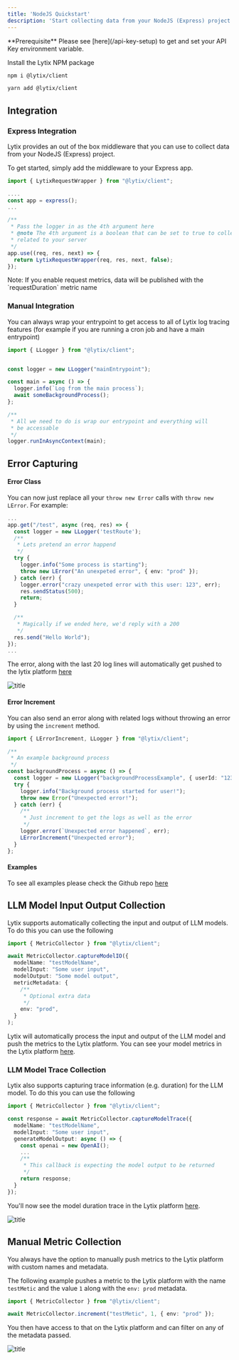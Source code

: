 ```yaml
---
title: 'NodeJS Quickstart'
description: 'Start collecting data from your NodeJS (Express) project'
---
```


<Info>
  **Prerequisite** Please see [here](/api-key-setup) to get and set your API Key environment variable.
</Info>

Install the Lytix NPM package

<CodeGroup>

```bash npm
npm i @lytix/client
```

```bash yarn
yarn add @lytix/client
```

</CodeGroup>

## Integration

### Express Integration

Lytix provides an out of the box middleware that you can use to collect data from your NodeJS (Express) project.

To get started, simply add the middleware to your Express app.

```ts 
import { LytixRequestWrapper } from "@lytix/client";

....
const app = express();
...

/**
 * Pass the logger in as the 4th argument here
 * @note The 4th argument is a boolean that can be set to true to collect metrics 
 * related to your server
 */
app.use((req, res, next) => {
  return LytixRequestWrapper(req, res, next, false);
});

```
<Info>
Note: If you enable request metrics, data will be published with the `requestDuration` metric name
</Info>


### Manual Integration 

You can always wrap your entrypoint to get access to all of Lytix log tracing features (for example if you are running a cron job and have a main entrypoint)

```ts
import { LLogger } from "@lytix/client";


const logger = new LLogger("mainEntrypoint");

const main = async () => {
  logger.info(`Log from the main process`);
  await someBackgroundProcess();
};

/**
 * All we need to do is wrap our entrypoint and everything will
 * be accessable
 */
logger.runInAsyncContext(main);
```

## Error Capturing

#### Error Class

You can now just replace all your `throw new Error` calls with `throw new LError`. For example: 

```ts
...
app.get("/test", async (req, res) => {
  const logger = new LLogger('testRoute');
  /**
   * Lets pretend an error happend
   */
  try {
    logger.info("Some process is starting");
    throw new LError("An unexpeted error", { env: "prod" });
  } catch (err) {
    logger.error("crazy unexpeted error with this user: 123", err);
    res.sendStatus(500);
    return;
  }

  /**
   * Magically if we ended here, we'd reply with a 200
   */
  res.send("Hello World");
});
...
```

The error, along with the last 20 log lines will automatically get pushed to the lytix platform [here](https://lab.lytix.co/home/errors)

![title](/images/node-quickstart/LErrorExample.png)

#### Error Increment

You can also send an error along with related logs without throwing an error by using the `increment` method. 

```ts
import { LErrorIncrement, LLogger } from "@lytix/client";

/**
 * An example background process
 */
const backgroundProcess = async () => {
  const logger = new LLogger("backgroundProcessExample", { userId: "123" });
  try {
    logger.info("Background process started for user!");
    throw new Error("Unexpected error!");
  } catch (err) {
    /**
     * Just increment to get the logs as well as the error
     */
    logger.error(`Unexpected error happened`, err);
    LErrorIncrement("Unexpected error");
  }
};
```

#### Examples

To see all examples please check the Github repo [here](https://github.com/Lytix-Labs/lytix-js/tree/master/src/examples)

## LLM Model Input Output Collection

Lytix supports automatically collecting the input and output of LLM models. To do this you can use the following

```ts
import { MetricCollector } from "@lytix/client";

await MetricCollector.captureModelIO({
  modelName: "testModelName",
  modelInput: "Some user input",
  modelOutput: "Some model output",
  metricMetadata: {
    /**
     * Optional extra data
     */
    env: "prod",
  }
);
```

Lytix will automatically process the input and output of the LLM model and push the metrics to the Lytix platform. You can see your model metrics in the Lytix platform [here](https://lytix.co/home/llm/).

### LLM Model Trace Collection

Lytix also supports capturing trace information (e.g. duration) for the LLM model. To do this you can use the following

```ts
import { MetricCollector } from "@lytix/client";

const response = await MetricCollector.captureModelTrace({
  modelName: "testModelName",
  modelInput: "Some user input",
  generateModelOutput: async () => {
    const openai = new OpenAI();
    ...
    /**
     * This callback is expecting the model output to be returned
     */
    return response;
  }
});
```

You'll now see the model duration trace in the Lytix platform [here](https://lab.lytix.co/home/).

![title](/images/node-quickstart/llm-trace.png)

## Manual Metric Collection

You always have the option to manually push metrics to the Lytix platform with custom names and metadata. 

The following example pushes a metric to the Lytix platform with the name `testMetic` and the value `1` along with the `env: prod` metadata. 

```ts
import { MetricCollector } from "@lytix/client";

await MetricCollector.increment("testMetic", 1, { env: "prod" });
```

You then have access to that on the Lytix platform and can filter on any of the metadata passed.

![title](/images/node-quickstart/testMetricExample.png)